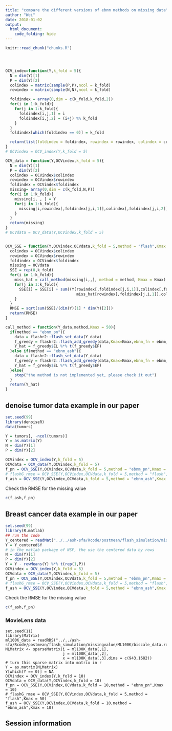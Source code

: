 ```yaml
---
title: "compare the different versions of ebnm methods on missing data"
author: "Wei"
date: 2018-01-02
output: 
  html_document:
    code_folding: hide
---
```


<!-- The file analysis/chunks.R contains chunks that define default settings
shared across the workflowr files. -->
```r
knitr::read_chunk("chunks.R")
```

<!-- Update knitr chunk options -->
```r
```

<!-- Insert the date the file was last updated -->
```r
```

<!-- Insert the code version (Git commit SHA1) if Git repository exists and R
 package git2r is installed -->
```r
```

<!-- Add your analysis here -->

```r
OCV_index=function(Y,k_fold = 5){
  N = dim(Y)[1]
  P = dim(Y)[2]
  colindex = matrix(sample(P,P),ncol = k_fold)
  rowindex = matrix(sample(N,N),ncol = k_fold)

  foldindex = array(0,dim = c(k_fold,k_fold,2))
  for(i in 1:k_fold){
    for(j in 1:k_fold){
      foldindex[i,j,1] = i
      foldindex[i,j,2] = (i+j) %% k_fold
    }
  }
  foldindex[which(foldindex == 0)] = k_fold

  return(list(foldindex = foldindex, rowindex = rowindex, colindex = colindex))
}
# OCVindex = OCV_index(Y,k_fold = 5)

OCV_data = function(Y,OCVindex,k_fold = 5){
  N = dim(Y)[1]
  P = dim(Y)[2]
  colindex = OCVindex$colindex
  rowindex = OCVindex$rowindex
  foldindex = OCVindex$foldindex
  missing= array(0,dim = c(k_fold,N,P))
  for(i in 1:k_fold){
    missing[i, , ] = Y
    for(j in 1:k_fold){
      missing[i,rowindex[,foldindex[j,i,1]],colindex[,foldindex[j,i,2]]] = NA
    }
  }
  return(missing)
}
# OCVdata = OCV_data(Y,OCVindex,k_fold = 5)


OCV_SSE = function(Y,OCVindex,OCVdata,k_fold = 5,method = "flash",Kmax = 50){
  colindex = OCVindex$colindex
  rowindex = OCVindex$rowindex
  foldindex = OCVindex$foldindex
  missing = OCVdata
  SSE = rep(0,k_fold)
  for(i in 1:k_fold){
    miss_hat = call_method(missing[i,,], method = method, Kmax = Kmax)
    for(j in 1:k_fold){
      SSE[i] = SSE[i] + sum((Y[rowindex[,foldindex[j,i,1]],colindex[,foldindex[j,i,2]]] -
                               miss_hat[rowindex[,foldindex[j,i,1]],colindex[,foldindex[j,i,2]]])^2)
    }
  }
  RMSE = sqrt(sum(SSE)/(dim(Y)[1] * dim(Y)[2]))
  return(RMSE)
}

call_method = function(Y_data,method,Kmax = 50){
  if(method == "ebnm_pn"){
    data = flashr2::flash_set_data(Y_data)
    f_greedy = flashr2::flash_add_greedy(data,Kmax=Kmax,ebnm_fn = ebnm_pn,verbose = F)
    Y_hat = f_greedy$EL %*% t(f_greedy$EF)
  }else if(method == "ebnm_ash"){
    data = flashr2::flash_set_data(Y_data)
    f_greedy = flashr2::flash_add_greedy(data,Kmax=Kmax,ebnm_fn = ebnm_ash,verbose = F)
    Y_hat = f_greedy$EL %*% t(f_greedy$EF)
  }else{
    stop("the method is not implemented yet, please check it out")
  }
  return(Y_hat)
}
```


## denoise tumor data example in our paper 

```r
set.seed(99)
library(denoiseR)
data(tumors)

Y = tumors[, -ncol(tumors)]
Y = as.matrix(Y)
N = dim(Y)[1]
P = dim(Y)[2]

OCVindex = OCV_index(Y,k_fold = 5)
OCVdata = OCV_data(Y,OCVindex,k_fold = 5)
f_pn = OCV_SSE(Y,OCVindex,OCVdata,k_fold = 5,method = "ebnm_pn",Kmax = 20)
# flashG_rmse = OCV_SSE(Y,OCVindex,OCVdata,k_fold = 5,method = "flash",Kmax = 50)
f_ash = OCV_SSE(Y,OCVindex,OCVdata,k_fold = 5,method = "ebnm_ash",Kmax = 20)

```

Check the RMSE for the missing value

```r
c(f_ash,f_pn)
```

## Breast cancer data example in our paper 

```r
set.seed(99)
library(R.matlab)
## run the code
Y_centered = readMat("../../ash-sfa/Rcode/postmean/flash_simulation/missingvalue/Breastcancer/example.mat")
Y = Y_centered$Y
# in the matlab package of NSF, the use the centered data by rows
N = dim(Y)[1]
P = dim(Y)[2]
Y = Y - rowMeans(Y) %*% t(rep(1,P))
OCVindex = OCV_index(Y,k_fold = 5)
OCVdata = OCV_data(Y,OCVindex,k_fold = 5)
f_pn = OCV_SSE(Y,OCVindex,OCVdata,k_fold = 5,method = "ebnm_pn",Kmax = 50)
# flashG_rmse = OCV_SSE(Y,OCVindex,OCVdata,k_fold = 5,method = "flash",Kmax = 50)
f_ash = OCV_SSE(Y,OCVindex,OCVdata,k_fold = 5,method = "ebnm_ash",Kmax = 50)
```

Check the RMSE for the missing value

```r
c(f_ash,f_pn)
```



### MovieLens data

```{}
set.seed(11)
library(Matrix)
ml100K_data = readRDS("../../ash-sfa/Rcode/postmean/flash_simulation/missingvalue/ML100K/biscale_data.rds")
MLMatrix <- sparseMatrix(i = ml100K_data[,1],
                         j = ml100K_data[,2],
                         x = ml100K_data[,3],dims = c(943,1682))
# turn this sparse matrix into matrix in r
Y = as.matrix(MLMatrix)
Y[which(Y == 0)] = NA
OCVindex = OCV_index(Y,k_fold = 10)
OCVdata = OCV_data(Y,OCVindex,k_fold = 10)
f_pn = OCV_SSE(Y,OCVindex,OCVdata,k_fold = 10,method = "ebnm_pn",Kmax = 10)
# flashG_rmse = OCV_SSE(Y,OCVindex,OCVdata,k_fold = 5,method = "flash",Kmax = 50)
f_ash = OCV_SSE(Y,OCVindex,OCVdata,k_fold = 10,method = "ebnm_ash",Kmax = 10)
```

## Session information

<!-- Insert the session information into the document -->
```r
```
